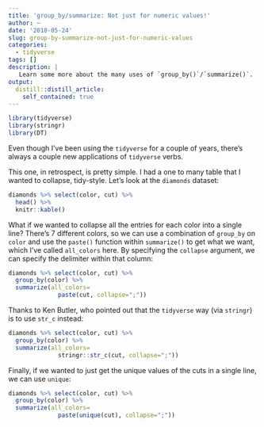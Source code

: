 ```yaml
---
title: 'group_by/summarize: Not just for numeric values!'
author: ~
date: '2018-05-24'
slug: group-by-summarize-not-just-for-numeric-values
categories: 
  - tidyverse
tags: []
description: |
   Learn some more about the many uses of `group_by()`/`summarize()`.  
output:
  distill::distill_article:
    self_contained: true
---
```

```r
library(tidyverse)
library(stringr)
library(DT)
```


Even though I've been using the `tidyverse` for a couple of years, there's always a couple new applications of `tidyverse` verbs.

This one, in retrospect, is pretty simple. I had a one to many table that I wanted to collapse, tidy-style. Let's look at the `diamonds` dataset:

```r
diamonds %>% select(color, cut) %>%
  head() %>%
  knitr::kable()
```

What if we wanted to collapse all the entries for each color into a single line? There's 7 different colors, so we can use a combination of `group_by` on `color` and use the `paste()` function within `summarize()` to get what we want, which I've called `all_colors` here. By specifying the `collapse` argument, we can specify the delimiter within that column: 

```r
diamonds %>% select(color, cut) %>% 
  group_by(color) %>% 
  summarize(all_colors=
              paste(cut, collapse=";"))
```

Thanks to Ken Butler, who pointed out that the `tidyverse` way (via `stringr`) is to use `str_c` instead: 

```r
diamonds %>% select(color, cut) %>% 
  group_by(color) %>% 
  summarize(all_colors=
              stringr::str_c(cut, collapse=";")) 
```

Finally, if we wanted to just get the unique values of the cuts in a single line, we can use `unique`:

```r
diamonds %>% select(color, cut) %>% 
  group_by(color) %>% 
  summarize(all_colors=
              paste(unique(cut), collapse=";")) 
```